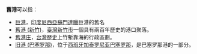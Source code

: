 '''舊港'''可以指：
* [[巨港|巨港]]，[[印度尼西亞|印度尼西亞]][[蘇門達臘|蘇門達臘]]巨港的舊名
* [[舊港_(新竹)|舊港 (新竹)]]，[[臺灣|臺灣]][[新竹市|新竹市]]一個具有兩百年歷史的港口聚落。
* [[舊港庄|舊港庄]]，[[台灣歷史|台灣歷史]]上竹塹靠海的行政區劃。
* [[旧港_(巴塞罗那)|旧港 (巴塞罗那)]]，位于[[西班牙|西班牙]][[加泰罗尼亚|加泰罗尼亚]][[巴塞罗那|巴塞罗那]]，是巴塞罗那港的一部分。
{{disambig|J|cat=二字地名消歧義}}